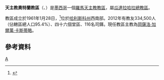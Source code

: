 {{Infobox Roman Catholic diocese
|Roman Catholic Diocese of = 天主教奧特蘭教區
|Latin name of diocese = Dioecesis Rivoriensis
|image = 
|caption =
|location = [[墨西哥|墨西哥]]
|territory =[[哈利斯科州|哈利斯科州]]西南部
|population = 334,500
|rite = 拉丁禮
|patron = 
|province = 瓜達拉哈拉
|established = 1972年
|cathedral = 聖三主教座堂
|副主教座堂 =
|leadership = 主教
|website =[http://www.dsanjuan.com/ 官方網站]
|教宗 = 
|metropolitan =
|ordinary = 岡薩洛·加爾萬·卡斯蒂略
|coadjutor bishop = 
|emeritus = 
}}

'''天主教奧特蘭教區'''（{{lang-la|Dioecesis Rivoriensis}}、{{lang-es|Diócesis de Autlán}}）是[[墨西哥|墨西哥]]一個[[羅馬天主教|羅馬天主教]][[教區|教區]]，屬[[天主教瓜達拉哈拉總教區|瓜達拉哈拉總教區]]。

教區成立於1961年1月28日，<ref>{{cite journal
|journal=[[宗座公報|宗座公報]]
|publisher=梵蒂岡出版社
|date=1961年
|volume=53
|title=''Cristifidelium''
|page=593
|url=http://www.vatican.va/archive/aas/documents/AAS%2053%20%5B1961%5D%20-%20ocr.pdf
|access-date=2013-09-27
|archive-date=2013-10-07
|archive-url=https://web.archive.org/web/20131007213220/http://www.vatican.va/archive/aas/documents/AAS%2053%20%5B1961%5D%20-%20ocr.pdf
|dead-url=no
}}</ref>位於[[哈利斯科州|哈利斯科州]]西南部。2012年有教友334,500人（佔轄區總人口95.4%）、四十六個堂區、116名司鐸。現任教區主教為[[岡薩洛·加爾萬·卡斯蒂略|岡薩洛·加爾萬·卡斯蒂略]]。

==參考資料==
{{reflist}}
{{墨西哥天主教教區}}
[[Category:墨西哥天主教教區|A]]